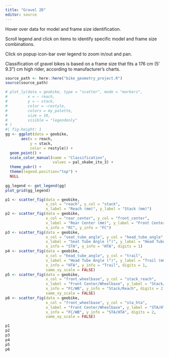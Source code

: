 ```yaml
---
title: "Gravel 2D"
editor: source
---
```


Hover over data for model and frame size identification.

Scroll legend and click on items to identify specific model and frame size combinations.

Click on popup icon-bar over legend to zoom in/out and pan.

Classification of gravel bikes is based on a frame size that fits a 176 cm (5' 9.3") cm high rider, according to manufacturer's charts.

```r
source_path <- here::here("bike_geometry_project.R")
source(source_path)
```

```r
# plot_ly(data = geobike, type = "scatter", mode = "markers",
#         x = ~ reach,
#         y = ~ stack,
#         color = ~restyle,
#         colors = my_palette,
#         size = 10,
#         visible = "legendonly"
# )
#| fig-height: 1
gg <- ggplot(data = geobike,
       aes(x = reach,
           y = stack,
           color = restyle)) +
  geom_point() +
  scale_color_manual(name = "Classification",
                     values = pal_okabe_ito_3) +
  theme_pubr() +
  theme(legend.position="top") +
  NULL
  
gg_legend <- get_legend(gg)
plot_grid(gg_legend)

```

```r
p1 <- scatter_fig(data = geobike,
                  x_col = "reach", y_col = "stack",
                  x_label = "Reach (mm)", y_label = "Stack (mm)")
p2 <- scatter_fig(data = geobike,
                  x_col = "rear_center", y_col = "front_center",
                  x_label = "Rear Center (mm)", y_label = "Front Center (mm)",
                  x_info = "RC", y_info = "FC")
p3 <- scatter_fig(data = geobike,
                  x_col = "seat_tube_angle", y_col = "head_tube_angle",
                  x_label = "Seat Tube Angle (°)", y_label = "Head Tube Angle (°)",
                  x_info = "STA", y_info = "HTA", digits = 1)
p4 <- scatter_fig(data = geobike,
                  x_col = "head_tube_angle", y_col = "trail",
                  x_label = "Head Tube Angle (°)", y_label = "Trail (mm)",
                  x_info = "HTA", y_info = "Trail", digits = 1,
                  same_xy_scale = FALSE)
p5 <- scatter_fig(data = geobike,
                  x_col = "front_wheelbase", y_col = "stack_reach",
                  x_label = "Front Center/Wheelbase", y_label = "Stack/Reach",
                  x_info = "FC/WB", y_info = "Stack/Reach", digits = 2,
                  same_xy_scale = FALSE)
p6 <- scatter_fig(data = geobike,
                  x_col = "front_wheelbase", y_col = "sta_hta",
                  x_label = "Front Center/Wheelbase", y_label = "STA/HTA",
                  x_info = "FC/WB", y_info = "STA/HTA", digits = 2,
                  same_xy_scale = FALSE)

p1
p2
p3
p4
p5
p6

```
